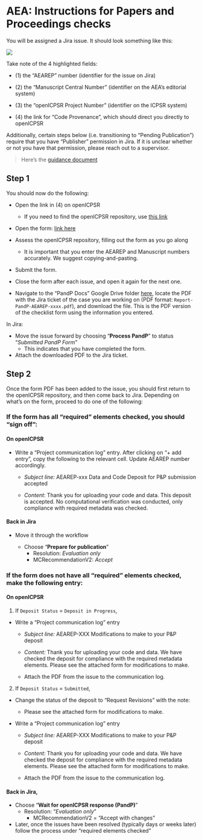 # AEA: Instructions for Papers and Proceedings checks

You will be assigned a Jira issue. It should look something like this:

![](images/jira-pnp-screenshot.png)

Take note of the 4 highlighted fields:

-   \(1) the "AEAREP" number (identifier for the issue on Jira)

-   \(2) the "Manuscript Central Number" (identifier on the AEA's editorial system)

-   \(3) the "openICPSR Project Number" (identifier on the ICPSR system)

-   \(4) the link for "Code Provenance", which should direct you directly to openICPSR

Additionally, certain steps below (i.e. transitioning to "Pending Publication") require that you have "Publisher" permission in Jira. If it is unclear whether or not you have that permission, please reach out to a supervisor.  

> Here's the [guidance document](https://aeadataeditor.github.io/aea-de-guidance/data-deposit-aea-guidance.html)

## Step 1

You should now do the following:

-   Open the link in (4) on openICPSR

    -  If you need to find the openICPSR repository, use [this link](https://www.openicpsr.org/openicpsr/tenant/openicpsr/module/aea/reports)
    
<!-- -->

-   Open the form: [link here](https://docs.google.com/forms/d/e/1FAIpQLSfcc4JDJsHRHZpkdBuNwbjYusjIsbSTXK6pZyuUBC7HyUW8iQ/viewform?usp=pp_url)

-   Assess the openICPSR repository, filling out the form as you go along

    -   It is important that you enter the AEAREP and Manuscript numbers accurately. We suggest copying-and-pasting.

-   Submit the form.

- Close the form after each issue, and open it again for the next one.

- Navigate to the "PandP Docs" Google Drive folder [here](https://drive.google.com/drive/folders/1h5AiNQjlCTGPU3bICpqGoNqorzlc8yPb), locate the PDF with the Jira ticket of the case you are working on (PDF format: `Report-PandP-AEAREP-xxxx.pdf`), and download the file. This is the PDF version of the checklist form using the information you entered.

In Jira:

-   Move the issue forward by choosing "**Process PandP**" to status
     "*Submitted PandP Form*"
    -   This indicates that you have completed the form.
-   Attach the downloaded PDF to the Jira ticket.

## Step 2

Once the form PDF has been added to the issue, you should first return to the openICPSR repository, and then come back to Jira. Depending on what's on the form, proceed to do one of the following:

### If the form has all "required" elements checked, you should "sign off":

#### On openICPSR
- Write a "Project communication log" entry. After clicking on "+ add entry", copy the following to the relevant cell. Update AEAREP number accordingly.
    -   *Subject line:* AEAREP-xxx Data and Code Deposit for P&P submission accepted

    -   *Content*: Thank you for uploading your code and data. This
         deposit is accepted. No computational verification was
         conducted, only compliance with required metadata was checked.

#### Back in Jira
- Move it through the workflow

    -   Choose "**Prepare for publication**"
        -   Resolution: *Evaluation only*
        -   MCRecommendationV2: *Accept*

### If the form does not have all "required" elements checked, make the following entry:

#### On openICPSR
1) If `Deposit Status` = `Deposit in Progress`, 
- Write a "Project communication log" entry

    -   *Subject line:* AEAREP-XXX Modifications to make to your P&P
        deposit

    -   *Content:* Thank you for uploading your code and data. We have
         checked the deposit for compliance with the required metadata
        elements. Please see the attached form for modifications to
         make.

    -   Attach the PDF from the issue to the communication log.

2) If `Deposit Status` = `Submitted`, 
- Change the status of the deposit to "Request Revisions" with the note:
    -   Please see the attached form for modifications to make.
    
-   Write a "Project communication log" entry

    -   *Subject line:* AEAREP-XXX Modifications to make to your P&P
        deposit

    -   *Content:* Thank you for uploading your code and data. We have
         checked the deposit for compliance with the required metadata
        elements. Please see the attached form for modifications to
         make.

    -   Attach the PDF from the issue to the communication log.


#### Back in Jira,
- Choose "**Wait for openICPSR response (PandP)**"
    -   Resolution: "*Evaluation only*"
        -   MCRecommendationV2 = "Accept with changes"

-   Later, once the issues have been resolved (typically days or
        weeks later) follow the process under "required elements
        checked"
